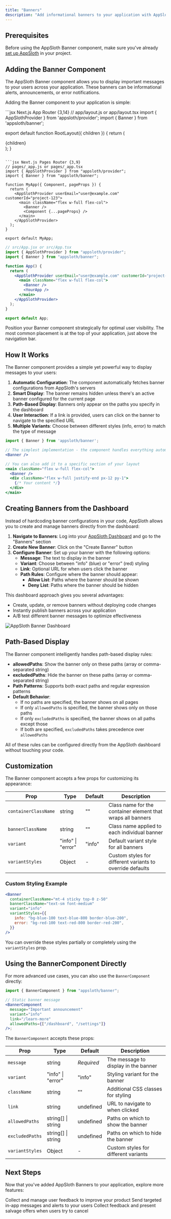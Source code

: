 ```yaml
---
title: "Banners"
description: "Add informational banners to your application with AppSloth"
---
```


## Prerequisites

Before using the AppSloth Banner component, make sure you've already [set up AppSloth](/quickstart) in your project.

## Adding the Banner Component

The AppSloth Banner component allows you to display important messages to your users across your application. These banners can be informational alerts, announcements, or error notifications.

Adding the Banner component to your application is simple:

<CodeGroup>
```jsx Next.js App Router {3,14}
// app/layout.js or app/layout.tsx
import { AppSlothProvider } from 'appsloth/provider';
import { Banner } from 'appsloth/banner';

export default function RootLayout({ children }) {
  return (
    <html lang="en">
      <body>
        <AppSlothProvider 
          userEmail="user@example.com"
          customerId="project-123"
        >
          <main className="flex w-full flex-col">
            <Banner />
            {children}
          </main>
        </AppSlothProvider>
      </body>
    </html>
  );
}
```

```jsx Next.js Pages Router {3,9}
// pages/_app.js or pages/_app.tsx
import { AppSlothProvider } from "appsloth/provider";
import { Banner } from "appsloth/banner";

function MyApp({ Component, pageProps }) {
  return (
    <AppSlothProvider userEmail="user@example.com" customerId="project-123">
      <main className="flex w-full flex-col">
        <Banner />
        <Component {...pageProps} />
      </main>
    </AppSlothProvider>
  );
}

export default MyApp;
```

```jsx React {3,9}
// src/App.jsx or src/App.tsx
import { AppSlothProvider } from "appsloth/provider";
import { Banner } from "appsloth/banner";

function App() {
  return (
    <AppSlothProvider userEmail="user@example.com" customerId="project-123">
      <main className="flex w-full flex-col">
        <Banner />
        <YourApp />
      </main>
    </AppSlothProvider>
  );
}

export default App;
```

</CodeGroup>

<Note>
  Position your Banner component strategically for optimal user visibility. The
  most common placement is at the top of your application, just above the
  navigation bar.
</Note>

## How It Works

The Banner component provides a simple yet powerful way to display messages to your users:

1. **Automatic Configuration**: The component automatically fetches banner configurations from AppSloth's servers
2. **Smart Display**: The banner remains hidden unless there's an active banner configured for the current page
3. **Path-Based Display**: Banners only appear on the paths you specify in the dashboard
4. **User Interaction**: If a link is provided, users can click on the banner to navigate to the specified URL
5. **Multiple Variants**: Choose between different styles (info, error) to match the type of message

```jsx
import { Banner } from 'appsloth/banner';

// The simplest implementation - the component handles everything automatically
<Banner />

// You can also add it to a specific section of your layout
<main className="flex w-full flex-col">
  <Banner />
  <div className="flex w-full justify-end px-12 py-1">
    {/* Your content */}
  </div>
</main>
```

## Creating Banners from the Dashboard

Instead of hardcoding banner configurations in your code, AppSloth allows you to create and manage banners directly from the dashboard:

1. **Navigate to Banners**: Log into your [AppSloth Dashboard](https://dashboard.appsloth.com) and go to the "Banners" section
2. **Create New Banner**: Click on the "Create Banner" button
3. **Configure Banner**: Set up your banner with the following options:
   - **Message**: The text to display in the banner
   - **Variant**: Choose between "info" (blue) or "error" (red) styling
   - **Link**: Optional URL for when users click the banner
   - **Path Rules**: Configure where the banner should appear:
     - **Allow List**: Paths where the banner should be shown
     - **Deny List**: Paths where the banner should be hidden

This dashboard approach gives you several advantages:

- Create, update, or remove banners without deploying code changes
- Instantly publish banners across your application
- A/B test different banner messages to optimize effectiveness

<img
  src="/images/banner-dashboard.png"
  alt="AppSloth Banner Dashboard"
  className="rounded-lg border border-zinc-200 dark:border-zinc-700"
/>

## Path-Based Display

The Banner component intelligently handles path-based display rules:

- **allowedPaths**: Show the banner only on these paths (array or comma-separated string)
- **excludedPaths**: Hide the banner on these paths (array or comma-separated string)
- **Path Patterns**: Supports both exact paths and regular expression patterns
- **Default Behavior**:
  - If no paths are specified, the banner shows on all pages
  - If only `allowedPaths` is specified, the banner shows only on those paths
  - If only `excludedPaths` is specified, the banner shows on all paths except those
  - If both are specified, `excludedPaths` takes precedence over `allowedPaths`

All of these rules can be configured directly from the AppSloth dashboard without touching your code.

## Customization

The Banner component accepts a few props for customizing its appearance:

| Prop                 | Type              | Default | Description                                                 |
| -------------------- | ----------------- | ------- | ----------------------------------------------------------- |
| `containerClassName` | string            | ""      | Class name for the container element that wraps all banners |
| `bannerClassName`    | string            | ""      | Class name applied to each individual banner                |
| `variant`            | "info" \| "error" | "info"  | Default variant style for all banners                       |
| `variantStyles`      | Object            | -       | Custom styles for different variants to override defaults   |

### Custom Styling Example

```jsx
<Banner
  containerClassName="mt-4 sticky top-0 z-50"
  bannerClassName="text-sm font-medium"
  variant="info"
  variantStyles={{
    info: "bg-blue-100 text-blue-800 border-blue-200",
    error: "bg-red-100 text-red-800 border-red-200",
  }}
/>
```

You can override these styles partially or completely using the `variantStyles` prop.

## Using the BannerComponent Directly

For more advanced use cases, you can also use the `BannerComponent` directly:

```jsx
import { BannerComponent } from "appsloth/banner";

// Static banner message
<BannerComponent
  message="Important announcement"
  variant="info"
  link="/learn-more"
  allowedPaths={["/dashboard", "/settings"]}
/>;
```

The `BannerComponent` accepts these props:

| Prop            | Type               | Default    | Description                          |
| --------------- | ------------------ | ---------- | ------------------------------------ |
| `message`       | string             | _Required_ | The message to display in the banner |
| `variant`       | "info" \| "error"  | "info"     | Styling variant for the banner       |
| `className`     | string             | ""         | Additional CSS classes for styling   |
| `link`          | string             | undefined  | URL to navigate to when clicked      |
| `allowedPaths`  | string[] \| string | undefined  | Paths on which to show the banner    |
| `excludedPaths` | string[] \| string | undefined  | Paths on which to hide the banner    |
| `variantStyles` | Object             | -          | Custom styles for different variants |

## Next Steps

Now that you've added AppSloth Banners to your application, explore more features:

<CardGroup cols={1}>
  <Card title="Feedback" icon="comments" href="/features/feedback">
    Collect and manage user feedback to improve your product
  </Card>
  <Card title="Inbox" icon="inbox" href="/features/inbox">
    Send targeted in-app messages and alerts to your users
  </Card>
  <Card
    title="Retention Modal"
    icon="chart-line"
    href="/features/retention-modal"
  >
    Collect feedback and present salvage offers when users try to cancel
  </Card>
</CardGroup>
